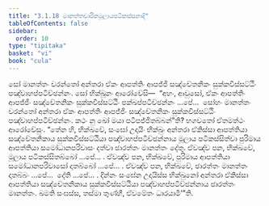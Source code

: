 ```yaml
---
title: "3.1.18 මානත්තචාරිකමූලායපටිකස්සනාදි"
tableOfContents: false
sidebar:
  order: 10
type: "tipitaka"
basket: "vi"
book: "cula"
---
```



<DynamicBreadcrumb />

<Division number="130" book="cula">

<Paragraph number="599" book="cula">
සෝ මානත්තං චරන්තෝ අන්තරා ඒකං ආපත්තිං ආපජ්ජි සඤ්චේතනිකං සුක්කවිස්සට්ඨිං පඤ්චාහප්පටිච්ඡන්නං. සෝ භික්ඛූනං ආරෝචේසි—  “අහං, ආවුසෝ, ඒකං ආපත්තිං ආපජ්ජිං සඤ්චේතනිකං සුක්කවිස්සට්ඨිං පක්ඛප්පටිච්ඡන්නං …පේ…  සෝහං මානත්තං චරන්තෝ අන්තරා ඒකං ආපත්තිං ආපජ්ජිං සඤ්චේතනිකං සුක්කවිස්සට්ඨිං පඤ්චාහප්පටිච්ඡන්නං. කථං නු ඛෝ මයා පටිපජ්ජිතබ්බන්”ති? භගවතෝ ඒතමත්ථං ආරෝචේසුං. “තේන හි, භික්ඛවේ, සංඝෝ උදායිං භික්ඛුං අන්තරා ඒකිස්සා ආපත්තියා සඤ්චේතනිකාය සුක්කවිස්සට්ඨියා පඤ්චාහප්පටිච්ඡන්නාය මූලාය පටිකස්සිත්වා පුරිමාය ආපත්තියා සමෝධානපරිවාසං දත්වා ඡාරත්තං මානත්තං දේතු. ඒවඤ්ච පන, භික්ඛවේ, මූලාය පටිකස්සිතබ්බෝ …පේ… .
</Paragraph>

<Paragraph number="600" book="cula">
ඒවඤ්ච පන, භික්ඛවේ, පුරිමාය ආපත්තියා සමෝධානපරිවාසෝ දාතබ්බෝ …පේ… .
</Paragraph>

<Paragraph number="601" book="cula">
ඒවඤ්ච පන, භික්ඛවේ, ඡාරත්තං මානත්තං දාතබ්බං …පේ…  දේති …පේ… .
</Paragraph>

<Paragraph number="602" book="cula">
දින්නං සංඝේන උදායිස්ස භික්ඛුනෝ අන්තරා ඒකිස්සා ආපත්තියා සඤ්චේතනිකාය සුක්කවිස්සට්ඨියා පඤ්චාහප්පටිච්ඡන්නාය ඡාරත්තං මානත්තං. ඛමති සංඝස්ස, තස්මා තුණ්හී, ඒවමේතං ධාරයාමී’”ති.
</Paragraph>
</Division>
